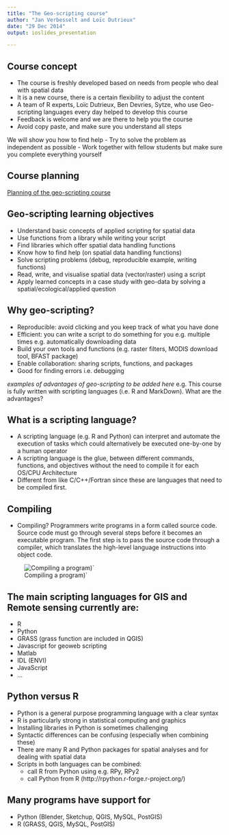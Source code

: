 ```yaml
---
title: "The Geo-scripting course"
author: "Jan Verbesselt and Loïc Dutrieux"
date: "29 Dec 2014"
output: ioslides_presentation

---
```


## Course concept

- The course is freshly developed based on needs from people who deal with spatial data
- It is a new course, there is a certain flexibility to adjust the content
- A team of R experts, Loïc Dutrieux, Ben Devries, Sytze, who use Geo-scripting languages every day helped to develop this course
- Feedback is welcome and we are there to help you the course
- Avoid copy paste, and make sure you understand all steps

We will show you how to find help
  - Try to solve the problem as independent as possible
  - Work together with fellow students but make sure you complete everything yourself

## Course planning

[Planning of the geo-scripting course](https://docs.google.com/document/d/1yTomAgB9Mny-h0ZEd0mhr0nU5_fD5ysZBAvFYqI5Fn4/edit?usp=sharing)

## Geo-scripting learning objectives

- Understand basic concepts of applied scripting for spatial data
- Use functions from a library while writing your script
- Find libraries which offer spatial data handling functions
- Know how to find help (on spatial data handling functions)
- Solve scripting problems (debug, reproducible example, writing functions)
- Read, write, and visualise spatial data (vector/raster) using a script
- Apply learned concepts in a case study with geo-data by solving a spatial/ecological/applied question 

## Why geo-scripting?

- Reproducible: avoid clicking and you keep track of what you have done
-	Efficient: you can write a script to do something for you e.g. multiple times e.g. automatically downloading data
-	Build your own tools and functions (e.g. raster filters, MODIS download tool, BFAST package)
-	Enable collaboration: sharing scripts, functions, and packages
-	Good for finding errors i.e. debugging

*examples of advantages of geo-scripting to be added here*
e.g. This course is fully written with scripting languages (i.e. R and MarkDown). What are the advantages?

## What  is a scripting language?

- A scripting language (e.g. R and Python) can interpret and automate the execution of tasks which could alternatively be executed one-by-one by a human operator
- A scripting language is the glue, between different commands, functions, and objectives without the need to compile it for each OS/CPU Architecture
- Different from like C/C++/Fortran since these are languages that need to be compiled first.

## Compiling
- Compiling? Programmers write programs in a form called source code. Source code must go through several steps before it becomes an executable program. The first step is to pass the source code through a compiler, which translates the high-level language instructions into object code.

 ![Compiling a program)`](figs/compile.jpg)

## The main scripting languages for GIS and Remote sensing currently are: 

- R
- Python
- GRASS (grass function are included in QGIS)
- Javascript for geoweb scripting
- Matlab
- IDL (ENVI)
- JavaScript
- ...

## Python versus R

- Python is a general purpose programming language with a clear syntax
- R is particularly strong in statistical computing and graphics
- Installing libraries in Python is sometimes challenging
- Syntactic differences can be confusing (especially when combining these) 
- There are many R and Python packages for spatial analyses and for dealing with spatial data
- Scripts in both languages can be combined:
  - call R from Python using e.g. RPy, RPy2
  - call Python from R (http://rpython.r-forge.r-project.org/)

## Many programs have support for

- Python (Blender, Sketchup, QGIS, MySQL, PostGIS)
- R (GRASS, QGIS, MySQL, PostGIS)
